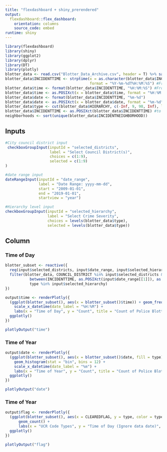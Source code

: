 ```yaml
---
title: "flexdashboard + shiny_prerendered"
output: 
  flexdashboard::flex_dashboard:
    orientation: columns
    source_code: embed
runtime: shiny
---
```


```r
library(flexdashboard)
library(shiny)
library(ggplot2)
library(dplyr)
library(DT)
library(plotly)
blotter_data <- read.csv("Blotter_Data_Archive.csv", header = T) %>% sample_frac(., 0.2)
blotter_data$INCIDENTTIME <- strptime(x = as.character(blotter_data$INCIDENTTIME),
                                      format = "%Y-%m-%dT%H:%M:%S") #From factor to datetime
blotter_data$time <- format(blotter_data$INCIDENTTIME, "%H:%M:%S") #From datetime to character
blotter_data$time <- as.POSIXct(x = blotter_data$time, format = "%H:%M:%S") #From character to continuous time var
blotter_data$date <- format(blotter_data$INCIDENTTIME, "%m-%d")
blotter_data$date <- as.POSIXct(x = blotter_data$date, format = "%m-%d")
blotter_data$type <- cut(blotter_data$HIERARCHY, c(-Inf, 9, 98, Inf), labels = c("Type 1 - Major Crime", "Type 2 - Minor Crime", "No Data or None"))
blotter_data$INCIDENTTIME <- as.POSIXct(blotter_data$INCIDENTTIME) #to avoid POSIXlt error
neighborhoods <- sort(unique(blotter_data$INCIDENTNEIGHBORHOOD))
```

Inputs {.sidebar}
-----------------------------------------------------------------------

```r
#City council district input
 checkboxGroupInput(inputId = "selected_districts",
                    label = "Select Council District(s)",
                    choices = c(1:9),
                    selected = c(1:9)
)

#date range input
dateRangeInput(inputId = "date_range",
               label = "Date Range: yyyy-mm-dd",
               start = "2009-01-01",
               end = "2019-01-01",
               startview = "year")

#Hierarchy level input
checkboxGroupInput(inputId = "selected_hierarchy",
                   label = "Select Crime Severity",
                   choices = levels(blotter_data$type),
                   selected = levels(blotter_data$type))
```

Column {.tabset}
-----------------------------------------------------------------------

### Time of Day

```r
blotter_subset <- reactive({
  req(input$selected_districts, input$date_range, input$selected_hierarchy)
  filter(blotter_data, COUNCIL_DISTRICT %in% input$selected_districts & 
           between(INCIDENTTIME, as.POSIXct(input$date_range[[1]]), as.POSIXct(input$date_range[[2]])) &
           type %in% input$selected_hierarchy)
})

output$time <- renderPlotly({
  (ggplot(blotter_subset(), aes(x = blotter_subset()$time)) + geom_freqpoly(stat = "bin", binwidth = 3600) +
    scale_x_datetime(date_label = "%H:%M") +
    labs(x = "Time of Day", y = "Count", title = "Count of Police Blotter Incidents by Time of Day")) %>%
  ggplotly()
})
```

```r
plotlyOutput("time")
```


### Time of Year

```r
output$date <- renderPlotly({
  (ggplot(blotter_subset(), aes(x = blotter_subset()$date, fill = type)) + 
    geom_histogram(stat = "bin", bins = 12) +
    scale_x_datetime(date_label = "%m") +
    labs(x = "Time of Year", y = "Count", title = "Count of Police Blotter Incidents by Time of Year and Type")) %>%
  ggplotly()
})
```

```r
plotlyOutput("date")
```


### Time of Year

```r
output$flag <- renderPlotly({
  (ggplot(blotter_subset(), aes(x = CLEAREDFLAG, y = type, color = type)) +
      geom_count() +
      labs(x = "UCR Code Types", y = "Time of Day (Ignore data date)", Title = "UCR Code Type Distribution by Time of Day")) %>%
  ggplotly()
})
```

```r
plotlyOutput("flag")
```